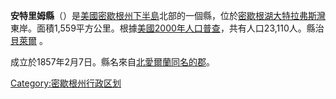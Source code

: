 {{Otheruses|安特里姆|subject=美國密歇根州的一個縣|other=同名的地名}}
<!--[[File:Map_of_Michigan_highlighting_Antrim_County.svg|250px]]-->
{{Infobox U.S. County |
 county  = 安特里姆縣|
 state = 密西根州 |
 en county  = Antrim County|
 en state = Michigan |
 seal =  |
 map = Map of Michigan highlighting Antrim County.svg |
 map size = 200|
 founded = 1857年2月7日 |
 seat = [[貝萊爾_(密歇根州)|貝萊爾]] | 
 area = 1,559 [[square_kilometre|km²]] (602 [[square_mile|mi²]]) |
 area water = 324 km² (125 mi²) |
 area percentage = 20.76% |
 census yr = 2000|
 pop = 23,110 |
 density = 19|
 web = www.antrimcounty.org|
|}}
'''安特里姆縣'''（{{lang-en|Antrim County}}）是[[美國|美國]][[密歇根州|密歇根州]][[下半島|下半島]]北部的一個縣，位於[[密歇根湖|密歇根湖]][[大特拉弗斯灣|大特拉弗斯灣]]東岸。面積1,559平方公里。根據[[美國2000年人口普查|美國2000年人口普查]]，共有人口23,110人。縣治[[貝萊爾_(密歇根州)|貝萊爾]] 。

成立於1857年2月7日。縣名來自[[北愛爾蘭|北愛爾蘭]][[安特里姆郡|同名的郡]]。
{{Michigan}}
{{Michigan-stub}}
{{DEFAULTSORT:Antrim County, Michigan}}
[[Category:密歇根州行政区划|Category:密歇根州行政区划]]